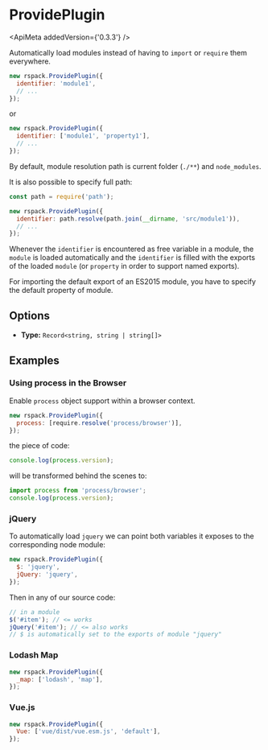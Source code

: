 
<WebpackLicense from="https://webpack.js.org/plugins/provide-plugin/" />

# ProvidePlugin

<ApiMeta addedVersion={'0.3.3'} />

Automatically load modules instead of having to `import` or `require` them everywhere.

```js
new rspack.ProvidePlugin({
  identifier: 'module1',
  // ...
});
```

or

```js
new rspack.ProvidePlugin({
  identifier: ['module1', 'property1'],
  // ...
});
```

By default, module resolution path is current folder (`./**`) and `node_modules`.

It is also possible to specify full path:

```js
const path = require('path');

new rspack.ProvidePlugin({
  identifier: path.resolve(path.join(__dirname, 'src/module1')),
  // ...
});
```

Whenever the `identifier` is encountered as free variable in a module, the `module` is loaded automatically and the `identifier` is filled with the exports of the loaded `module` (or `property` in order to support named exports).

For importing the default export of an ES2015 module, you have to specify the default property of module.

## Options

- **Type:** `Record<string, string | string[]>`

## Examples

### Using process in the Browser

Enable `process` object support within a browser context.

```js
new rspack.ProvidePlugin({
  process: [require.resolve('process/browser')],
});
```

the piece of code:

```js
console.log(process.version);
```

will be transformed behind the scenes to:

```js
import process from 'process/browser';
console.log(process.version);
```

### jQuery

To automatically load `jquery` we can point both variables it exposes to the corresponding node module:

```js
new rspack.ProvidePlugin({
  $: 'jquery',
  jQuery: 'jquery',
});
```

Then in any of our source code:

```js
// in a module
$('#item'); // <= works
jQuery('#item'); // <= also works
// $ is automatically set to the exports of module "jquery"
```

### Lodash Map

```js
new rspack.ProvidePlugin({
  _map: ['lodash', 'map'],
});
```

### Vue.js

```js
new rspack.ProvidePlugin({
  Vue: ['vue/dist/vue.esm.js', 'default'],
});
```
